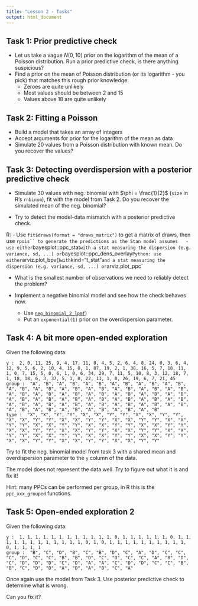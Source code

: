 ```yaml
---
title: "Lesson 2 - Tasks"
output: html_document
---
```



## Task 1: Prior predictive check

- Let us take a vague $N(0, 10)$ prior on the logarithm of the mean of a Poisson distribution. Run a prior predictive check, is there anything suspicious?
- Find a prior on the mean of Poisson distribution (or its logarithm - you pick) that matches this rough prior
knowledge: 
   - Zeroes are quite unlikely
   - Most values should be between 2 and 15
   - Values above 18 are quite unlikely 
 


## Task 2: Fitting a Poisson

- Build a model that takes an array of integers
- Accept arguments for prior for the logarithm of the mean as data
- Simulate 20 values from a Poisson distribution with known mean. Do you recover the values?

## Task 3: Detecting overdispersion with a posterior predictive check

- Simulate 30 values with neg. binomial with $\phi = \frac{1}{2}$ (`size` in R's `rnbinom`), fit with the model from Task 2. Do you recover the simulated mean of the neg. binomial?

- Try to detect the model-data mismatch with a posterior predictive check.
  

R:
  - Use `fit$draws(format = "draws_matrix")` to get a matrix of draws, then use `rpois`` to generate the predictions as the Stan model assumes
  - use either `bayesplot::ppc_stat` with a stat measuring the dispersion (e.g. variance, sd, ...) or `bayesplot::ppc_dens_overlay`
Python: use either  `arviz.plot_bpv()` with `kind="t_stat"`  and a stat measuring the dispersion (e.g. variance, sd, ...) or `arviz.plot_ppc`

- What is the smallest number of observations we need to reliably detect the problem?

- Implement a negative binomial model and see how the check behaves now. 
  - Use [`neg_binomial_2_lpmf`](https://mc-stan.org/docs/functions-reference/unbounded_discrete_distributions.html#nbalt))
  - Put an `exponential(1)` prior on the overdispersion parameter.

## Task 4: A bit more open-ended exploration

Given the following data:

```
y :  2, 0, 11, 25, 9, 4, 17, 11, 8, 4, 5, 2, 6, 4, 8, 24, 0, 3, 6, 4, 12, 9, 5, 6, 2, 10, 4, 15, 0, 1, 87, 19, 2, 1, 38, 16, 5, 7, 18, 11, 1, 0, 7, 15, 5, 0, 6, 1, 0, 6, 34, 29, 7, 11, 5, 10, 8, 3, 12, 18, 7, 1, 18, 18, 6, 3, 37, 5, 1, 0, 22, 13, 1, 0, 26, 19, 6, 7, 21, 45 
group :  "A", "B", "A", "B", "A", "B", "A", "B", "A", "B", "A", "B", "A", "B", "A", "B", "A", "B", "A", "B", "A", "B", "A", "B", "A", "B", "A", "B", "A", "B", "A", "B", "A", "B", "A", "B", "A", "B", "A", "B", "A", "B", "A", "B", "A", "B", "A", "B", "A", "B", "A", "B", "A", "B", "A", "B", "A", "B", "A", "B", "A", "B", "A", "B", "A", "B", "A", "B", "A", "B", "A", "B", "A", "B", "A", "B", "A", "B", "A", "B" 
type :  "X", "X", "Y", "Y", "X", "X", "Y", "Y", "X", "X", "Y", "Y", "X", "X", "Y", "Y", "X", "X", "Y", "Y", "X", "X", "Y", "Y", "X", "X", "Y", "Y", "X", "X", "Y", "Y", "X", "X", "Y", "Y", "X", "X", "Y", "Y", "X", "X", "Y", "Y", "X", "X", "Y", "Y", "X", "X", "Y", "Y", "X", "X", "Y", "Y", "X", "X", "Y", "Y", "X", "X", "Y", "Y", "X", "X", "Y", "Y", "X", "X", "Y", "Y", "X", "X", "Y", "Y", "X", "X", "Y", "Y" 
```

Try to fit the neg. binomial model from task 3 with a shared mean and overdispersion parameter to the `y` column of the data.

The model does not represent the data well. Try to figure out what it is and fix it!

Hint: many PPCs can be performed per group, in R this is the `ppc_xxx_grouped` functions.


## Task 5: Open-ended exploration 2

Given the following data:

```
y :  1, 1, 1, 1, 1, 1, 1, 1, 1, 1, 1, 1, 0, 1, 1, 1, 1, 1, 1, 0, 1, 1, 1, 1, 1, 1, 1, 1, 1, 1, 1, 1, 0, 1, 0, 1, 1, 1, 1, 1, 1, 1, 1, 1, 1, 0, 1, 1, 1, 1 
group :  "B", "C", "D", "B", "C", "B", "D", "C", "A", "D", "C", "C", "C", "D", "C", "C", "B", "B", "D", "C", "D", "C", "C", "A", "B", "D", "C", "D", "D", "D", "C", "D", "A", "A", "C", "D", "D", "C", "C", "B", "B", "C", "D", "D", "A", "D", "A", "B", "C", "A" 
```

Once again use the model from Task 3. Use posterior predictive check to determine what is wrong. 

Can you fix it?
